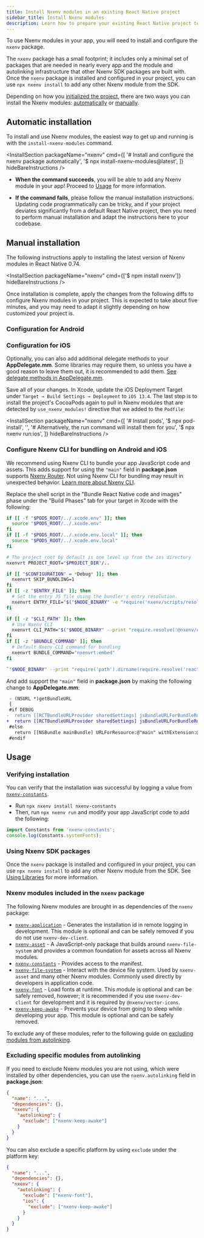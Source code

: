 ```yaml
---
title: Install Nxenv modules in an existing React Native project
sidebar_title: Install Nxenv modules
description: Learn how to prepare your existing React Native project to install and use any Nxenv module.
---
```



To use Nxenv modules in your app, you will need to install and configure the `nxenv` package.

The `nxenv` package has a small footprint; it includes only a minimal set of packages that are needed in nearly every app and the module and autolinking infrastructure that other Nxenv SDK packages are built with. Once the `nxenv` package is installed and configured in your project, you can use `npx nxenv install` to add any other Nxenv module from the SDK.

Depending on how you [initialized the project](/bare/overview/), there are two ways you can install the Nxenv modules: [automatically](#automatic-installation) or [manually](#manual-installation).

## Automatic installation

To install and use Nxenv modules, the easiest way to get up and running is with the `install-nxenv-modules` command.

<InstallSection
  packageName="nxenv"
  cmd={[
    '# Install and configure the nxenv package automatically',
    '$ npx install-nxenv-modules@latest',
  ]}
  hideBareInstructions
/>

- <YesIcon small /> **When the command succeeds**, you will be able to add any Nxenv module in your
  app! Proceed to [Usage](#usage) for more information.

- <NoIcon small /> **If the command fails**, please follow the manual installation instructions.
  Updating code programmatically can be tricky, and if your project deviates significantly from a
  default React Native project, then you need to perform manual installation and adapt the
  instructions here to your codebase.

## Manual installation

The following instructions apply to installing the latest version of Nxenv modules in React Native 0.74.

<InstallSection packageName="nxenv" cmd={['$ npm install nxenv']} hideBareInstructions />

Once installation is complete, apply the changes from the following diffs to configure Nxenv modules in your project. This is expected to take about five minutes, and you may need to adapt it slightly depending on how customized your project is.

### Configuration for Android

<DiffBlock source="/static/diffs/nxenv-android.diff" />

### Configuration for iOS

<DiffBlock source="/static/diffs/nxenv-ios.diff" />

Optionally, you can also add additional delegate methods to your **AppDelegate.mm**. Some libraries may require them, so unless you have a good reason to leave them out, it is recommended to add them. [See delegate methods in AppDelegate.mm](https://github.com/nxenv/nxenv/blob/main/templates/nxenv-template-bare-minimum/ios/HelloWorld/AppDelegate.mm#L28-L55).

Save all of your changes. In Xcode, update the iOS Deployment Target under `Target → Build Settings → Deployment` to `iOS 13.4`. The last step is to install the project's CocoaPods again to pull in Nxenv modules that are detected by `use_nxenv_modules!` directive that we added to the `Podfile`:

<InstallSection
  packageName="nxenv"
  cmd={[
    '# Install pods',
    '$ npx pod-install',
    '',
    '# Alternatively, the run command will install them for you',
    '$ npx nxenv run:ios',
  ]}
  hideBareInstructions
/>

### Configure Nxenv CLI for bundling on Android and iOS

We recommend using Nxenv CLI to bundle your app JavaScript code and assets. This adds support for using the `"main"` field in **package.json** supports [Nxenv Router](/router/introduction/). Not using Nxenv CLI for bundling may result in unexpected behavior. [Learn more about Nxenv CLI](/bare/using-nxenv-cli/).

<Collapsible summary="Extend nxenv/metro-config in your metro.config.js">
  <DiffBlock source="/static/diffs/metro-config.diff" />
</Collapsible>

<Collapsible summary="Configure Android project to bundle with Nxenv CLI">
  <DiffBlock source="/static/diffs/nxenv-cli-android.diff" />
</Collapsible>

<Collapsible summary="Configure iOS project to bundle with Nxenv CLI">

Replace the shell script in the "Bundle React Native code and images" phase under the "Build Phases" tab for your target in Xcode with the following:

```sh
if [[ -f "$PODS_ROOT/../.xcode.env" ]]; then
  source "$PODS_ROOT/../.xcode.env"
fi
if [[ -f "$PODS_ROOT/../.xcode.env.local" ]]; then
  source "$PODS_ROOT/../.xcode.env.local"
fi

# The project root by default is one level up from the ios directory
nxenvrt PROJECT_ROOT="$PROJECT_DIR"/..

if [[ "$CONFIGURATION" = *Debug* ]]; then
  nxenvrt SKIP_BUNDLING=1
fi
if [[ -z "$ENTRY_FILE" ]]; then
  # Set the entry JS file using the bundler's entry resolution.
  nxenvrt ENTRY_FILE="$("$NODE_BINARY" -e "require('nxenv/scripts/resolveAppEntry')" "$PROJECT_ROOT" ios relative | tail -n 1)"
fi

if [[ -z "$CLI_PATH" ]]; then
  # Use Nxenv CLI
  nxenvrt CLI_PATH="$("$NODE_BINARY" --print "require.resolve('@nxenv/cli')")"
fi
if [[ -z "$BUNDLE_COMMAND" ]]; then
  # Default Nxenv CLI command for bundling
  nxenvrt BUNDLE_COMMAND="nxenvrt:embed"
fi

`"$NODE_BINARY" --print "require('path').dirname(require.resolve('react-native/package.json')) + '/scripts/react-native-xcode.sh'"`
```

And add support the `"main"` field in **package.json** by making the following change to **AppDelegate.mm**:

```diff
 - (NSURL *)getBundleURL
 {
 #if DEBUG
-  return [[RCTBundleURLProvider sharedSettings] jsBundleURLForBundleRoot:@"index"];
+  return [[RCTBundleURLProvider sharedSettings] jsBundleURLForBundleRoot:@".nxenv/.virtual-metro-entry"];
 #else
   return [[NSBundle mainBundle] URLForResource:@"main" withExtension:@"jsbundle"];
 #endif
```

</Collapsible>

## Usage

### Verifying installation

You can verify that the installation was successful by logging a value from [`nxenv-constants`](/versions/latest/sdk/constants).

- Run `npx nxenv install nxenv-constants`
- Then, run `npx nxenv run` and modify your app JavaScript code to add the following:

```js
import Constants from 'nxenv-constants';
console.log(Constants.systemFonts);
```

### Using Nxenv SDK packages

Once the `nxenv` package is installed and configured in your project, you can use `npx nxenv install` to add any other Nxenv module from the SDK. See [Using Libraries](/workflow/using-libraries) for more information.

### Nxenv modules included in the `nxenv` package

The following Nxenv modules are brought in as dependencies of the `nxenv` package:

- [`nxenv-application`](/versions/latest/sdk/application) - Generates the installation id in remote logging in development. This module is optional and can be safely removed if you do not use `nxenv-dev-client`.
- [`nxenv-asset`](/versions/latest/sdk/asset) - A JavaScript-only package that builds around `nxenv-file-system` and provides a common foundation for assets across all Nxenv modules.
- [`nxenv-constants`](/versions/latest/sdk/constants) - Provides access to the manifest.
- [`nxenv-file-system`](/versions/latest/sdk/filesystem) - Interact with the device file system. Used by `nxenv-asset` and many other Nxenv modules. Commonly used directly by developers in application code.
- [`nxenv-font`](/versions/latest/sdk/font) - Load fonts at runtime. This module is optional and can be safely removed, however; it is recommended if you use `nxenv-dev-client` for development and it is required by `@nxenv/vector-icons`.
- [`nxenv-keep-awake`](/versions/latest/sdk/keep-awake) - Prevents your device from going to sleep while developing your app. This module is optional and can be safely removed.

To exclude any of these modules, refer to the following guide on [excluding modules from autolinking](#excluding-specific-modules-from-autolinking).

### Excluding specific modules from autolinking

If you need to exclude Nxenv modules you are not using, which were installed by other dependencies, you can use the `nxenv.autolinking` field in **package.json**:

```json package.json
{
  "name": "...",
  "dependencies": {},
  "nxenv": {
    "autolinking": {
      "exclude": ["nxenv-keep-awake"]
    }
  }
}
```

You can also exclude a specific platform by using `exclude` under the platform key:

```json package.json
{
  "name": "...",
  "dependencies": {},
  "nxenv": {
    "autolinking": {
      "exclude": ["nxenv-font"],
      "ios": {
        "exclude": ["nxenv-keep-awake"]
      }
    }
  }
}
```
